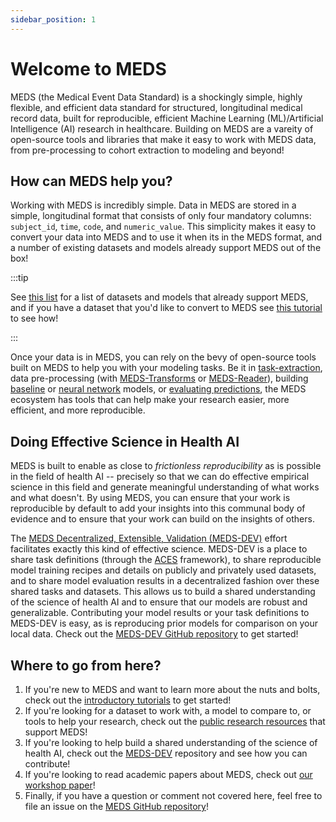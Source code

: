 ```yaml
---
sidebar_position: 1
---
```



# Welcome to MEDS

<div style={{ textAlign: 'center' }}>
  <EcosystemFigure alt="The MEDS Ecosystem, Visually" style={{ width: '80%' }} />
</div>

MEDS (the Medical Event Data Standard) is a shockingly simple, highly flexible, and efficient data standard
for structured, longitudinal medical record data, built for reproducible, efficient Machine Learning
(ML)/Artificial Intelligence (AI) research in healthcare. Building on MEDS are a vareity of open-source tools
and libraries that make it easy to work with MEDS data, from pre-processing to cohort extraction to modeling
and beyond!

## How can MEDS help you?

Working with MEDS is incredibly simple. Data in MEDS are stored in a simple, longitudinal format that consists
of only four mandatory columns: `subject_id`, `time`, `code`, and `numeric_value`. This simplicity makes it
easy to convert your data into MEDS and to use it when its in the MEDS format, and a number of existing
datasets and models already support MEDS out of the box!

:::tip

See [this list](/docs/intro_pages/ecosystem) for a list of datasets and models that already support MEDS,
and if you have a dataset that you'd like to convert to MEDS see [this
tutorial](/docs/tutorials/basic/converting_to_MEDS) to see how!

:::

Once your data is in MEDS, you can rely on the bevy of open-source tools built on MEDS to help you with your
modeling tasks. Be it in [task-extraction](https://eventstreamaces.readthedocs.io/en/stable/), data
pre-processing (with [MEDS-Transforms](https://meds-transforms.readthedocs.io/en/stable/) or
[MEDS-Reader](https://meds-reader.readthedocs.io/en/stable/)), building
[baseline](https://meds-tab.readthedocs.io/en/stable/) or
[neural network](https://meds-torch.readthedocs.io/en/stable/)
models, or [evaluating predictions](https://github.com/kamilest/meds-evaluation/tree/main), the MEDS
ecosystem has tools that can help make your research easier, more efficient, and more reproducible.

## Doing Effective Science in Health AI

MEDS is built to enable as close to _frictionless reproducibility_ as is possible in the field of health AI --
precisely so that we can do effective empirical science in this field and generate meaningful understanding of
what works and what doesn't. By using MEDS, you can ensure that your work is reproducible by default to add
your insights into this communal body of evidence and to ensure that your work can build on the insights of
others.

The [MEDS Decentralized, Extensible, Validation (MEDS-DEV)](https://github.com/mmcdermott/MEDS-DEV/) effort
facilitates exactly this kind of effective science. MEDS-DEV is a place to share task definitions (through the
[ACES](https://eventstreamaces.readthedocs.io/en/stable) framework), to share reproducible model training
recipes and details on publicly and privately used datasets, and to share model evaluation results in a
decentralized fashion over these shared tasks and datasets. This allows us to build a shared understanding of
the science of health AI and to ensure that our models are robust and generalizable. Contributing your model
results or your task definitions to MEDS-DEV is easy, as is reproducing prior models for comparison on your
local data. Check out the [MEDS-DEV GitHub repository](https://github.com/mmcdermott/MEDS-DEV/) to get
started!

## Where to go from here?

1. If you're new to MEDS and want to learn more about the nuts and bolts, check out the
   [introductory tutorials](/docs/category/tutorial---build-a-model-with-meds) to get started!
2. If you're looking for a dataset to work with, a model to compare to, or tools to help your research,
   check out the [public research resources](/docs/intro_pages/ecosystem) that support MEDS!
3. If you're looking to help build a shared understanding of the science of health AI, check out the
   [MEDS-DEV](https://github.com/mmcdermott/MEDS-DEV) repository and see how you can contribute!
4. If you're looking to read academic papers about MEDS, check out
   [our workshop paper](https://openreview.net/forum?id=IsHy2ebjIG)!
5. Finally, if you have a question or comment not covered here, feel free to file an issue on the
   [MEDS GitHub repository](https://github.com/Medical-Event-Data-Standard/meds)!
